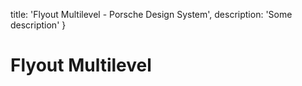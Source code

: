 
  title: 'Flyout Multilevel - Porsche Design System',
  description: 'Some description'
}

# Flyout Multilevel <ComponentStatus tagName="p-flyout-multilevel"></ComponentStatus>

<TableOfContents headings={[]} />

